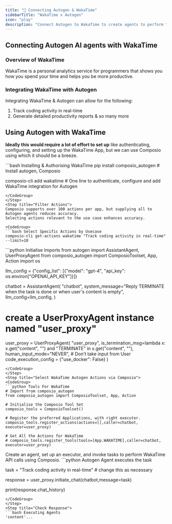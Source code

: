 ```yaml
---
title: "🚀 Connecting Autogen & WakaTime"
sidebarTitle: "WakaTime x Autogen"
icon: "play"
description: "Connect Autogen to WakaTime to create agents to perform tasks using natural language"
---
```


## Connecting Autogen AI agents with WakaTime

### Overview of WakaTime

WakaTime is a personal analytics service for programmers that shows you how you spend your time and helps you be more productive.

### Integrating WakaTime with Autogen

Integrating WakaTime & Autogen can allow for the following:

1. Track coding activity in real-time
2. Generate detailed productivity reports
& so many more

## Using Autogen with WakaTime

<Steps>
<Step title="Setting Up the Environment">

**Ideally this would require a lot of effort to set up** like authenticating, configuring, and setting up the WakaTime App, but we can use Composio using which it should be a breeze.

<CodeGroup>
```bash Installing & Authorising WakaTime
pip install composio_autogen # Install autogen, Composio 

composio-cli add wakatime # One line to authenticate, configure and add WakaTime integration for Autogen
```
</CodeGroup>
</Step>
<Step title="Filter Actions">
Composio supports over 100 actions per app, but supplying all to Autogen agents reduces accuracy.
Selecting actions relevant to the use case enhances accuracy.

<CodeGroup>
```bash Select Specific Actions by Usecase
composio-cli get-actions wakatime "Track coding activity in real-time" --limit=10
```
</CodeGroup>

</Step>
<Step title="Import Base Packages">

<CodeGroup>
```python Initialise Imports
from autogen import AssistantAgent, UserProxyAgent
from composio_autogen import ComposioToolset, App, Action
import os

llm_config = {"config_list": [{"model": "gpt-4", "api_key": os.environ["OPENAI_API_KEY"]}]}

chatbot = AssistantAgent(
    "chatbot",
    system_message="Reply TERMINATE when the task is done or when user's content is empty",
    llm_config=llm_config,
)

# create a UserProxyAgent instance named "user_proxy"
user_proxy = UserProxyAgent(
    "user_proxy",
    is_termination_msg=lambda x: x.get("content", "") and "TERMINATE" in x.get("content", ""),
    human_input_mode="NEVER", # Don't take input from User
    code_execution_config = {"use_docker": False}
)
```
</CodeGroup>
</Step>
<Step title="Select WakaTime Autogen Actions via Composio">
<CodeGroup>
```python Tools For WakaTime
# Import from composio_autogen
from composio_autogen import ComposioToolset, App, Action

# Initialise the Composio Tool Set
composio_tools = ComposioToolset()

# Register the preferred Applications, with right executor. 
composio_tools.register_actions(actions=[],caller=chatbot, executor=user_proxy)

# Get All the Actions for WakaTime
# composio_tools.register_tools(tools=[App.WAKATIME],caller=chatbot, executor=user_proxy) 
```
</CodeGroup>
</Step>
<Step title="Execute the Agent">
Create an agent, set up an executor, and invoke tasks to perform WakaTime API calls using Composio. 
<CodeGroup>
```python Autogen Agent executes the task

task = "Track coding activity in real-time" # change this as necessary

response = user_proxy.initiate_chat(chatbot,message=task)

print(response.chat_history)
```
</CodeGroup>
</Step>
<Step title="Check Response">
```bash Executing Agents
'content'...
```
</Step>
</Steps>
